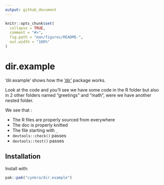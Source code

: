 ```yaml
---
output: github_document
---
```


<!-- README.md is generated from README.Rmd. Please edit that file -->

```r
knitr::opts_chunk$set(
  collapse = TRUE,
  comment = "#>",
  fig.path = "man/figures/README-",
  out.width = "100%"
)
```

# dir.example

'dir.example' shows how the ['dir'](https::/github.com/cynkra/dir) package works.

Look at the code and you'll see we have some code in the R folder but also in 2
other folders named "greetings" and "math", were we have another nested folder.

We see that :

* The R files are properly sourced from everywhere
* The doc is properly knitted
* The file starting with `_`
* `devtools::check()` passes
* `devtools::test()` passes

## Installation

Install with:

``` r
pak::pak("cynkra/dir.example")
```
